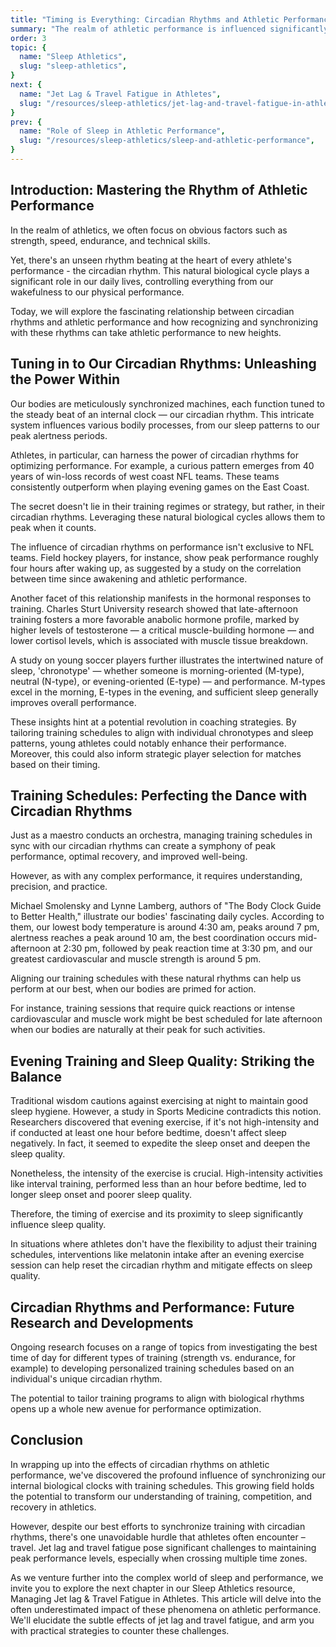 ```yaml
---
title: "Timing is Everything: Circadian Rhythms and Athletic Performance"
summary: "The realm of athletic performance is influenced significantly by the ebb and flow of our circadian rhythms. Discover the untapped potential that lies within syncing these natural biological cycles with our training schedules and the profound effects this can have on amplifying overall performance."
order: 3
topic: {
  name: "Sleep Athletics",
  slug: "sleep-athletics",
}
next: {
  name: "Jet Lag & Travel Fatigue in Athletes",
  slug: "/resources/sleep-athletics/jet-lag-and-travel-fatigue-in-athletes"
}
prev: {
  name: "Role of Sleep in Athletic Performance",
  slug: "/resources/sleep-athletics/sleep-and-athletic-performance",
}
---
```


## Introduction: Mastering the Rhythm of Athletic Performance
In the realm of athletics, we often focus on obvious factors such as strength, speed, endurance, and technical skills.

<Banner>Yet, there's an unseen rhythm beating at the heart of every athlete's performance - the circadian rhythm. This natural biological cycle plays a significant role in our daily lives, controlling everything from our wakefulness to our physical performance.</Banner>

Today, we will explore the fascinating relationship between <SleepLib word="circadianRhythm">circadian rhythms</SleepLib> and athletic performance and how recognizing and synchronizing with these rhythms can take athletic performance to new heights.

## Tuning in to Our Circadian Rhythms: Unleashing the Power Within

Our bodies are meticulously synchronized machines, each function tuned to the steady beat of an internal clock — our circadian rhythm. This intricate system influences various bodily processes, from our <SleepLib word="sleepPattern">sleep patterns</SleepLib> to our peak alertness periods. <ExternalLink href="https://www.ncbi.nlm.nih.gov/pmc/articles/PMC3761508/" citationNumber={1}></ExternalLink>

Athletes, in particular, can harness the power of circadian rhythms for optimizing performance. For example, a curious pattern emerges from 40 years of win-loss records of west coast NFL teams. These teams consistently outperform when playing evening games on the East Coast. <ExternalLink href="https://pubmed.ncbi.nlm.nih.gov/24293776/" citationNumber={2}></ExternalLink>

The secret doesn't lie in their training regimes or strategy, but rather, in their circadian rhythms. Leveraging these natural biological cycles allows them to peak when it counts. <ExternalLink href="https://www.frontiersin.org/articles/10.3389/fphys.2023.1190956/full" citationNumber={3}></ExternalLink>

The influence of circadian rhythms on performance isn't exclusive to NFL teams. Field hockey players, for instance, show peak performance roughly four hours after waking up, as suggested by a study on the correlation between time since awakening and athletic performance. <ExternalLink href="https://www.dovepress.com/impact-of-chronotype-on-athletic-performance-current-perspectives-peer-reviewed-fulltext-article-CPT" citationNumber={4}></ExternalLink> <ExternalLink href="https://www.cell.com/current-biology/fulltext/S0960-9822(14)01639-X" citationNumber={5}></ExternalLink>

Another facet of this relationship manifests in the hormonal responses to training. Charles Sturt University research showed that late-afternoon training fosters a more favorable anabolic hormone profile, marked by higher levels of testosterone — a critical muscle-building hormone — and lower cortisol levels, which is associated with muscle tissue breakdown. <ExternalLink href="https://pubmed.ncbi.nlm.nih.gov/15129828/" citationNumber={6}></ExternalLink>

A study on young soccer players further illustrates the intertwined nature of sleep, '<SleepLib word="chronotype">chronotype</SleepLib>' — whether someone is morning-oriented (M-type), neutral (N-type), or evening-oriented (E-type) — and performance. M-types excel in the morning, E-types in the evening, and sufficient sleep generally improves overall performance. <ExternalLink href="https://www.frontiersin.org/articles/10.3389/fphys.2023.1190956/full" citationNumber={3}></ExternalLink>

These insights hint at a potential revolution in coaching strategies. By tailoring training schedules to align with individual chronotypes and sleep patterns, young athletes could notably enhance their performance. Moreover, this could also inform strategic player selection for matches based on their timing.


## Training Schedules: Perfecting the Dance with Circadian Rhythms
Just as a maestro conducts an orchestra, managing training schedules in sync with our circadian rhythms can create a symphony of peak performance, optimal recovery, and improved well-being. <ExternalLink href="https://www.ncbi.nlm.nih.gov/pmc/articles/PMC3761508/" citationNumber={1}></ExternalLink>

However, as with any complex performance, it requires understanding, precision, and practice.

Michael Smolensky and Lynne Lamberg, authors of "The Body Clock Guide to Better Health," illustrate our bodies' fascinating daily cycles. According to them, our lowest body temperature is around 4:30 am, peaks around 7 pm, alertness reaches a peak around 10 am, the best coordination occurs mid-afternoon at 2:30 pm, followed by peak reaction time at 3:30 pm, and our greatest cardiovascular and muscle strength is around 5 pm.

Aligning our training schedules with these natural rhythms can help us perform at our best, when our bodies are primed for action. <ExternalLink href="https://pubmed.ncbi.nlm.nih.gov/15129828/" citationNumber={6}></ExternalLink>

For instance, training sessions that require quick reactions or intense cardiovascular and muscle work might be best scheduled for late afternoon when our bodies are naturally at their peak for such activities.

## Evening Training and Sleep Quality: Striking the Balance
Traditional wisdom cautions against exercising at night to maintain good <InternalLink word="sleepHabits">sleep hygiene</InternalLink>. However, a study in Sports Medicine contradicts this notion. <ExternalLink href="https://pubmed.ncbi.nlm.nih.gov/30374942/" citationNumber={7}></ExternalLink> Researchers discovered that evening exercise, if it's not high-intensity and if conducted at least one hour before bedtime, doesn't affect sleep negatively. In fact, it seemed to expedite the <SleepLib word="sleepOnset">sleep onset</SleepLib> and deepen the <SleepLib word="sleepQuality">sleep quality</SleepLib>.

Nonetheless, the intensity of the exercise is crucial. High-intensity activities like interval training, performed less than an hour before bedtime, led to longer sleep onset and poorer sleep quality.

Therefore, the timing of exercise and its proximity to sleep significantly influence sleep quality.

In situations where athletes don't have the flexibility to adjust their training schedules, interventions like <SleepLib word="melatonin">melatonin</SleepLib> intake after an evening exercise session can help reset the circadian rhythm and mitigate effects on sleep quality. <ExternalLink href="https://www.tandfonline.com/doi/abs/10.1080/07420528.2018.1474891?journalCode=icbi20" citationNumber={8}></ExternalLink>


## Circadian Rhythms and Performance: Future Research and Developments
Ongoing research focuses on a range of topics from investigating the best time of day for different types of training (strength vs. endurance, for example) to developing personalized training schedules based on an individual's unique circadian rhythm.

The potential to tailor training programs to align with biological rhythms opens up a whole new avenue for performance optimization.

## Conclusion
In wrapping up into the effects of circadian rhythms on athletic performance, we've discovered the profound influence of synchronizing our internal <SleepLib word="biologicalClock">biological clocks</SleepLib> with training schedules. This growing field holds the potential to transform our understanding of training, competition, and recovery in athletics.

However, despite our best efforts to synchronize training with circadian rhythms, there's one unavoidable hurdle that athletes often encounter – travel. <SleepLib word="jetLag">Jet lag</SleepLib> and travel <SleepLib word="fatigue">fatigue</SleepLib> pose significant challenges to maintaining peak performance levels, especially when crossing multiple time zones.

As we venture further into the complex world of sleep and performance, we invite you to explore the next chapter in our Sleep Athletics resource, <InternalLink word="jetLagAndTravelFatigue">Managing Jet lag & Travel Fatigue in Athletes</InternalLink>. This article will delve into the often underestimated impact of these phenomena on athletic performance. We'll elucidate the subtle effects of jet lag and travel fatigue, and arm you with practical strategies to counter these challenges.